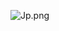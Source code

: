 [[File:Jp.png|thumb]]<ac_metadata title="Guys I have problem with quest f35. I have everything but I can&#039;t finish this quest becouse ist red information. Plis help someone."> </ac_metadata>
